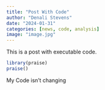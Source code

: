 ```yaml
---
title: "Post With Code"
author: "Denali Stevens"
date: "2024-01-31"
categories: [news, code, analysis]
image: "image.jpg"
---
```


This is a post with executable code.

```r
library(praise)
praise()
```
My Code isn't changing 